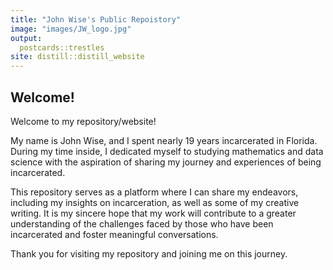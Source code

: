 ```yaml
---
title: "John Wise's Public Repoistory"
image: "images/JW_logo.jpg"
output:
  postcards::trestles
site: distill::distill_website
---
```

 
## Welcome!

Welcome to my repository/website!

My name is John Wise, and I spent nearly 19 years incarcerated in Florida. During my time inside, I dedicated myself to studying mathematics and data science with the aspiration of sharing my journey and experiences of being incarcerated.

This repository serves as a platform where I can share my endeavors, including my insights on incarceration, as well as some of my creative writing. It is my sincere hope that my work will contribute to a greater understanding of the challenges faced by those who have been incarcerated and foster meaningful conversations.

Thank you for visiting my repository and joining me on this journey.
